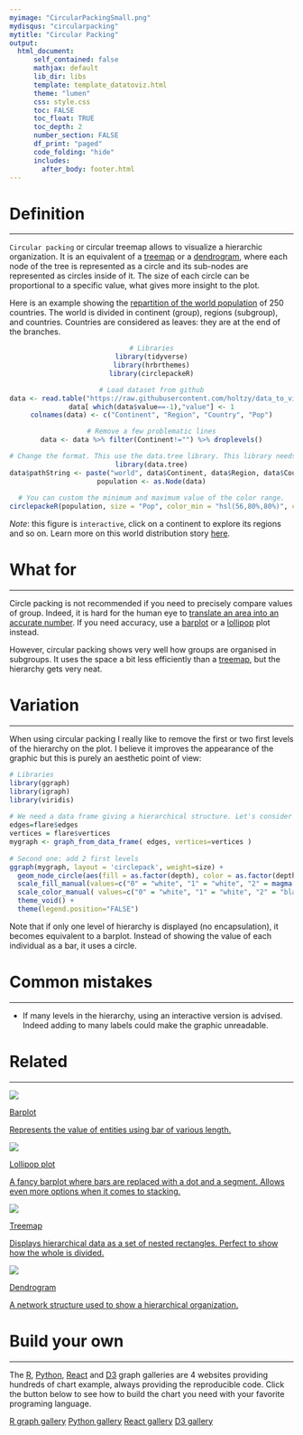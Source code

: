 ```yaml
---
myimage: "CircularPackingSmall.png"
mydisqus: "circularpacking"
mytitle: "Circular Packing"
output:
  html_document:
      self_contained: false    
      mathjax: default
      lib_dir: libs
      template: template_datatoviz.html
      theme: "lumen"
      css: style.css
      toc: FALSE
      toc_float: TRUE
      toc_depth: 2
      number_section: FALSE
      df_print: "paged"
      code_folding: "hide"
      includes: 
        after_body: footer.html
---
```



<div class="mycontent">




# Definition {#definition}
***

`Circular packing` or circular treemap allows to visualize a hierarchic organization. It is an equivalent of a [treemap](https://www.data-to-viz.com/graph/treemap.html) or a [dendrogram](https://www.data-to-viz.com/graph/dendrogram.html), where each node of the tree is represented as a circle and its sub-nodes are represented as circles inside of it. The size of each circle can be proportional to a specific value, what gives more insight to the plot.  

Here is an example showing the [repartition of the world population](https://www.data-to-viz.com/story/SevCatOneNumNestedOneObsPerGroup.html) of 250 countries. The world is divided in continent (group), regions (subgroup), and countries. Countries are considered as leaves: they are at the end of the branches.

<center>

```r
# Libraries
library(tidyverse)
library(hrbrthemes)
library(circlepackeR)

# Load dataset from github
data <- read.table("https://raw.githubusercontent.com/holtzy/data_to_viz/master/Example_dataset/11_SevCatOneNumNestedOneObsPerGroup.csv", header=T, sep=";")
data[ which(data$value==-1),"value"] <- 1
colnames(data) <- c("Continent", "Region", "Country", "Pop")

# Remove a few problematic lines
data <- data %>% filter(Continent!="") %>% droplevels()

# Change the format. This use the data.tree library. This library needs a column that looks like root/group/subgroup/..., so I build it
library(data.tree)
data$pathString <- paste("world", data$Continent, data$Region, data$Country, sep = "/")
population <- as.Node(data)
 
# You can custom the minimum and maximum value of the color range.
circlepackeR(population, size = "Pop", color_min = "hsl(56,80%,80%)", color_max = "hsl(341,30%,40%)")
```


</center>

*Note*: this figure is `interactive`, click on a continent to explore its regions and so on. Learn more on this world distribution story [here](https://www.data-to-viz.com/story/SevCatOneNumNestedOneObsPerGroup.html).




# What for
***

Circle packing is not recommended if you need to precisely compare values of group. Indeed, it is hard for the human eye to [translate an area into an accurate number](https://www.data-to-viz.com/caveat/area_hard.html). If you need accuracy, use a [barplot](https://www.data-to-viz.com/graph/barplot.html) or a [lollipop](https://www.data-to-viz.com/graph/lollipop.html) plot instead.  

However, circular packing shows very well how groups are organised in subgroups. It uses the space a bit less efficiently than a [treemap](https://www.data-to-viz.com/graph/treemap.html), but the hierarchy gets very neat.




# Variation {#variation}
***

When using circular packing I really like to remove the first or two first levels of the hierarchy on the plot. I believe it improves the appearance of the graphic but this is purely an aesthetic point of view:

```r
# Libraries
library(ggraph)
library(igraph)
library(viridis)
 
# We need a data frame giving a hierarchical structure. Let's consider the flare dataset:
edges=flare$edges
vertices = flare$vertices
mygraph <- graph_from_data_frame( edges, vertices=vertices )
 
# Second one: add 2 first levels
ggraph(mygraph, layout = 'circlepack', weight=size) + 
  geom_node_circle(aes(fill = as.factor(depth), color = as.factor(depth) )) +
  scale_fill_manual(values=c("0" = "white", "1" = "white", "2" = magma(4)[2], "3" = magma(4)[3], "4"=magma(4)[4])) +
  scale_color_manual( values=c("0" = "white", "1" = "white", "2" = "black", "3" = "black", "4"="black") ) +
  theme_void() + 
  theme(legend.position="FALSE")
```

Note that if only one level of hierarchy is displayed (no encapsulation), it becomes equivalent to a barplot. Instead of showing the value of each individual as a bar, it uses a circle.


# Common mistakes {#mistake}
***

- If many levels in the hierarchy, using an interactive version is advised. Indeed adding to many labels could make the graphic unreadable.

# Related {#related}
***

<div class="row">
  <div class="col-lg-3 col-md-6 col-sm-6">
  <a href="http://www.data-to-viz.com/graph/barplot.html" class="btn btn-primary mybtnrelated" style="margin-bottom:4px;white-space: normal !important;">
  <img  src="https://github.com/holtzy/data_to_viz/raw/master/img/section/BarSmall.png">
  <p class="mytitlerelated">Barplot</p>
  <p class="mytextrelated">Represents the value of entities using bar of various length.</p>
  </a>
  </div>
  <div class="col-lg-3 col-md-6 col-sm-6">
  <a href="http://www.data-to-viz.com/graph/lollipop.html" class="btn btn-primary mybtnrelated" style="margin-bottom:4px;white-space: normal !important;">
  <img  src="https://github.com/holtzy/data_to_viz/raw/master/img/section/LollipopSmall.png">
  <p class="mytitlerelated">Lollipop plot</p>
  <p class="mytextrelated">A fancy barplot where bars are replaced with a dot and a segment. Allows even more options when it comes to stacking.</p>
  </a>
  </div>
  <div class="col-lg-3 col-md-6 col-sm-6">
  <a href="http://www.data-to-viz.com/graph/treemap.html" class="btn btn-primary mybtnrelated" style="margin-bottom:4px;white-space: normal !important;">
  <img  src="https://github.com/holtzy/data_to_viz/raw/master/img/section/TreeSmall.png">
  <p class="mytitlerelated">Treemap</p>
  <p class="mytextrelated">Displays hierarchical data as a set of nested rectangles. Perfect to show how the whole is divided.</p>
  </a>
  </div>
  <div class="col-lg-3 col-md-6 col-sm-6">
  <a href="http://www.data-to-viz.com/graph/dendrogram.html" class="btn btn-primary mybtnrelated" style="margin-bottom:4px;white-space: normal !important;">
  <img  src="https://github.com/holtzy/data_to_viz/raw/master/img/section/DendrogramSmall.png">
  <p class="mytitlerelated">Dendrogram</p>
  <p class="mytextrelated">A network structure used to show a hierarchical organization.</p>
  </a>
  </div>
</div>



# Build your own {#code}
***

The [R](https://r-graph-gallery.com/circle-packing.html), [Python](https:/python-graph-gallery.com/circular-packing/), [React](https://www.react-graph-gallery.com/circular-packing) and [D3](https://d3-graph-gallery.com/circularpacking.html) graph galleries are 4 websites providing hundreds of chart example, always providing the reproducible code. Click the button below to see how to build the chart you need with your favorite programing language.

<p>
<a href="https://r-graph-gallery.com/circle-packing.html" class="btn btn-primary">R graph gallery</a>
<a href="https://python-graph-gallery.com/circular-packing/" class="btn btn-primary">Python gallery</a>
<a href="https://www.react-graph-gallery.com/circular-packing" class="btn btn-primary">React gallery</a>
<a href="https://d3-graph-gallery.com/circularpacking.html" class="btn btn-primary">D3 gallery</a>
</p>




</div>














